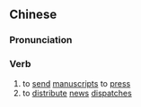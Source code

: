 {{also|发稿}}
==Chinese==
{{zh-forms|s=发稿}}

===Pronunciation===
{{zh-pron
|m=fāgǎo,er=y
|mn=hoat-kó
|cat=v
}}

===Verb===
{{zh-verb}}

# to [[send]] [[manuscript]]s to [[press]]
# to [[distribute]] [[news]] [[dispatches]]